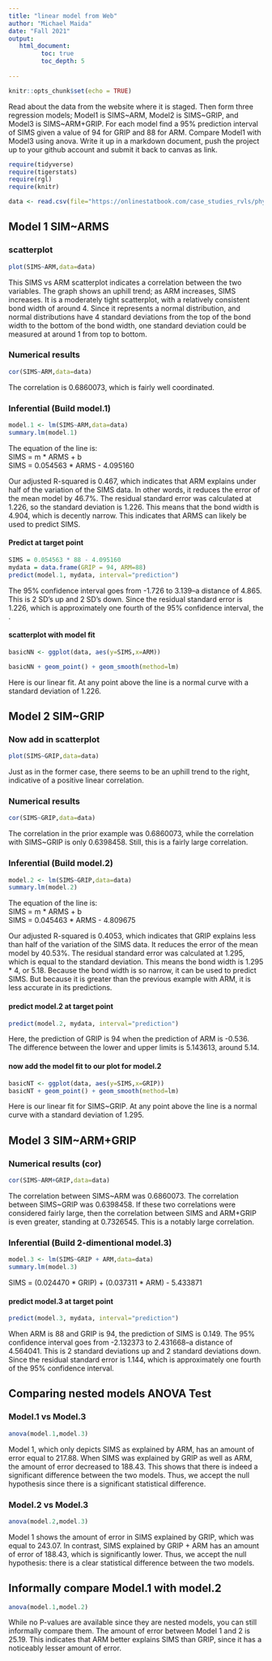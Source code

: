 ```yaml
---
title: "linear model from Web"
author: "Michael Maida"
date: "Fall 2021"
output:
   html_document:
         toc: true
         toc_depth: 5
        
---
```


```r
knitr::opts_chunk$set(echo = TRUE)
```

Read about the data from the website where it is staged.  Then form three regression models; Model1 is SIMS~ARM, Model2 is SIMS~GRIP, and Model3 is SIMS~ARM+GRIP. For each model find a 95% prediction interval of SIMS given a value of 94  for GRIP and 88 for ARM. Compare Model1 with Model3 using anova. Write it up in a markdown document, push the project up to your github account and submit it back to canvas as link. 

 


```r
require(tidyverse)
require(tigerstats)
require(rgl)
require(knitr)

```

```r
data <- read.csv(file="https://onlinestatbook.com/case_studies_rvls/physical_strength/data.txt",sep="",header=TRUE)  

```

## Model 1 SIM~ARMS

### scatterplot

```r
plot(SIMS~ARM,data=data)
```

This SIMS vs ARM scatterplot indicates a correlation between the two variables. The graph shows an uphill trend; as ARM increases, SIMS increases. It is a moderately tight scatterplot, with a relatively consistent bond width of around 4. Since it represents a normal distribution, and normal distributions have 4 standard deviations from the top of the bond width to the bottom of the bond width, one standard deviation could be measured at around 1 from top to bottom. 

### Numerical results

```r
cor(SIMS~ARM,data=data)
```
The correlation is 0.6860073, which is fairly well coordinated.

### Inferential  (Build model.1)

```r
model.1 <- lm(SIMS~ARM,data=data)
summary.lm(model.1)
```

The equation of the line is:   
SIMS = m * ARMS + b   
SIMS = 0.054563 * ARMS - 4.095160   

Our adjusted R-squared is 0.467, which indicates that ARM explains under half of the variation of the SIMS data. In other words, it reduces the error of the mean model by 46.7%. The residual standard error was calculated at 1.226, so the standard deviation is 1.226. This means that the bond width is 4.904, which is decently narrow. This indicates that ARMS can likely be used to predict SIMS.

#### Predict at target point

```r
SIMS = 0.054563 * 88 - 4.095160  
mydata = data.frame(GRIP = 94, ARM=88)
predict(model.1, mydata, interval="prediction")
```

The 95% confidence interval goes from -1.726 to 3.139--a distance of 4.865. This is 2 SD's up and 2 SD's down. Since the residual standard error is 1.226, which is approximately one fourth of the 95% confidence interval, the . 

#### scatterplot with model fit

```r
basicNN <- ggplot(data, aes(y=SIMS,x=ARM))
```

```r
basicNN + geom_point() + geom_smooth(method=lm)
``` 

Here is our linear fit. At any point above the line is a normal curve with a standard deviation of 1.226.

## Model 2 SIM~GRIP

### Now add in scatterplot

```r
plot(SIMS~GRIP,data=data)
```

Just as in the former case, there seems to be an uphill trend to the right, indicative of a positive linear correlation. 

### Numerical results 

```r
cor(SIMS~GRIP,data=data)
```

The correlation in the prior example was 0.6860073, while the correlation with SIMS~GRIP is only 0.6398458. Still, this is a fairly large correlation.

### Inferential  (Build model.2)

```r
model.2 <- lm(SIMS~GRIP,data=data)
summary.lm(model.2)
```

The equation of the line is:   
SIMS = m * ARMS + b   
SIMS = 0.045463 * ARMS - 4.809675

Our adjusted R-squared is 0.4053, which indicates that GRIP explains less than half of the variation of the SIMS data. It reduces the error of the mean model by 40.53%. The residual standard error was calculated at 1.295, which is equal to the standard deviation. This means the bond width is 1.295 * 4, or 5.18. Because the bond width is so narrow, it can be used to predict SIMS. But because it is greater than the previous example with ARM, it is less accurate in its predictions.

#### predict model.2 at target point

```r
predict(model.2, mydata, interval="prediction")
```

Here, the prediction of GRIP is 94 when the prediction of ARM is -0.536. The difference between the lower and upper limits is 5.143613, around 5.14.

#### now add the model fit to our plot for model.2
  
```r
basicNT <- ggplot(data, aes(y=SIMS,x=GRIP))
basicNT + geom_point() + geom_smooth(method=lm)
``` 

Here is our linear fit for SIMS~GRIP. At any point above the line is a normal curve with a standard deviation of 1.295. 

## Model 3 SIM~ARM+GRIP

### Numerical results (cor)

```r
cor(SIMS~ARM+GRIP,data=data)
```

The correlation between SIMS~ARM was 0.6860073. The correlation between SIMS~GRIP was  0.6398458. If these two correlations were considered fairly large, then the correlation between SIMS and ARM+GRIP is even greater, standing at 0.7326545. This is a notably large correlation.

### Inferential  (Build 2-dimentional model.3)

```r
model.3 <- lm(SIMS~GRIP + ARM,data=data)
summary.lm(model.3)
``` 
SIMS = (0.024470 * GRIP) + (0.037311 * ARM) - 5.433871

#### predict model.3 at target point

```r
predict(model.3, mydata, interval="prediction")
```

When ARM is 88 and GRIP is 94, the prediction of SIMS is 0.149. The 95% confidence interval goes from -2.132373 to 2.431668--a distance of 4.564041. This is 2 standard deviations up and 2 standard deviations down. Since the residual standard error is 1.144, which is approximately one fourth of the 95% confidence interval.

## Comparing nested models ANOVA Test

### Model.1 vs Model.3

```r
anova(model.1,model.3)
```

Model 1, which only depicts SIMS as explained by ARM, has an amount of error equal to 217.88. When SIMS was explained by GRIP as well as ARM, the amount of error decreased to 188.43. This shows that there is indeed a significant difference between the two models. Thus, we accept the null hypothesis since there is a significant statistical difference. 

### Model.2 vs Model.3

```r
anova(model.2,model.3)
```

Model 1 shows the amount of error in SIMS explained by GRIP, which was equal to 243.07. In contrast, SIMS explained by GRIP + ARM has an amount of error of 188.43, which is significantly lower. Thus, we accept the null hypothesis: there is a clear statistical difference between the two models.

## Informally compare Model.1 with model.2

```r
anova(model.1,model.2)
```

While no P-values are available since they are nested models, you can still informally compare them. The amount of error between Model 1 and 2 is 25.19. This indicates that ARM better explains SIMS than GRIP, since it has a noticeably lesser amount of error. 